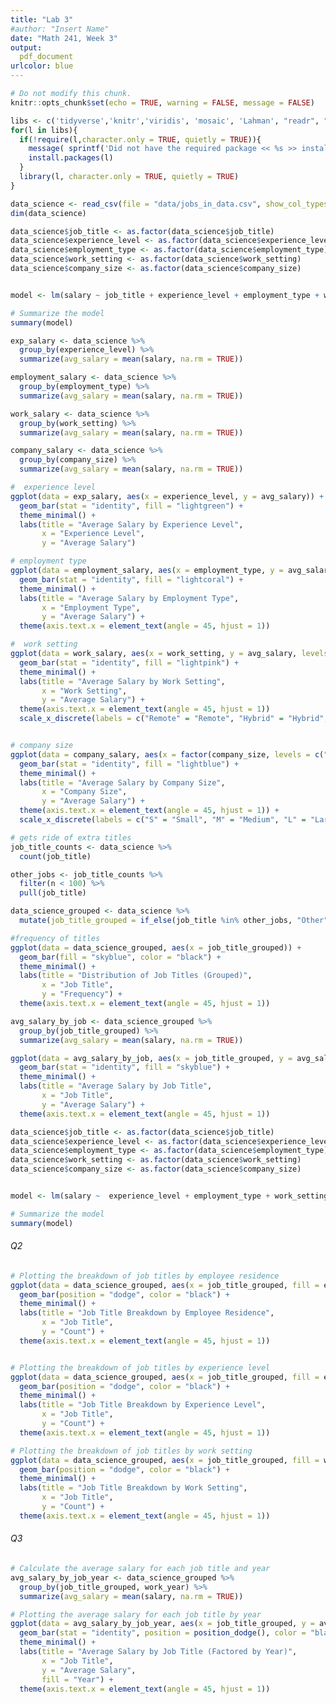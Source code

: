 ```yaml
---
title: "Lab 3"
#author: "Insert Name"
date: "Math 241, Week 3"
output:
  pdf_document
urlcolor: blue
---
```


```r
# Do not modify this chunk.
knitr::opts_chunk$set(echo = TRUE, warning = FALSE, message = FALSE)


```

```r
libs <- c('tidyverse','knitr','viridis', 'mosaic', 'Lahman', "readr", "dplyr", "tidyr", "ggplot2")
for(l in libs){
  if(!require(l,character.only = TRUE, quietly = TRUE)){
    message( sprintf('Did not have the required package << %s >> installed. Downloading now ... ',l))
    install.packages(l) 
  }
  library(l, character.only = TRUE, quietly = TRUE)
}

```

```r
data_science <- read_csv(file = "data/jobs_in_data.csv", show_col_types = FALSE)
dim(data_science)
```


```r

data_science$job_title <- as.factor(data_science$job_title)
data_science$experience_level <- as.factor(data_science$experience_level)
data_science$employment_type <- as.factor(data_science$employment_type)
data_science$work_setting <- as.factor(data_science$work_setting)
data_science$company_size <- as.factor(data_science$company_size)


model <- lm(salary ~ job_title + experience_level + employment_type + work_setting + company_size, data = data_science)

# Summarize the model
summary(model)

```

```r



exp_salary <- data_science %>%
  group_by(experience_level) %>%
  summarize(avg_salary = mean(salary, na.rm = TRUE))

employment_salary <- data_science %>%
  group_by(employment_type) %>%
  summarize(avg_salary = mean(salary, na.rm = TRUE))

work_salary <- data_science %>%
  group_by(work_setting) %>%
  summarize(avg_salary = mean(salary, na.rm = TRUE))

company_salary <- data_science %>%
  group_by(company_size) %>%
  summarize(avg_salary = mean(salary, na.rm = TRUE))


```

```r

#  experience level
ggplot(data = exp_salary, aes(x = experience_level, y = avg_salary)) +
  geom_bar(stat = "identity", fill = "lightgreen") +
  theme_minimal() +
  labs(title = "Average Salary by Experience Level",
       x = "Experience Level",
       y = "Average Salary")

# employment type 
ggplot(data = employment_salary, aes(x = employment_type, y = avg_salary)) +
  geom_bar(stat = "identity", fill = "lightcoral") +
  theme_minimal() +
  labs(title = "Average Salary by Employment Type",
       x = "Employment Type",
       y = "Average Salary") +
  theme(axis.text.x = element_text(angle = 45, hjust = 1))

#  work setting 
ggplot(data = work_salary, aes(x = work_setting, y = avg_salary, levels = c("Remote", "Hybrid", "In-Person"))) +
  geom_bar(stat = "identity", fill = "lightpink") +
  theme_minimal() +
  labs(title = "Average Salary by Work Setting",
       x = "Work Setting",
       y = "Average Salary") +
  theme(axis.text.x = element_text(angle = 45, hjust = 1))
  scale_x_discrete(labels = c("Remote" = "Remote", "Hybrid" = "Hybrid", "In-Person" = "In-Person"))


# company size 
ggplot(data = company_salary, aes(x = factor(company_size, levels = c("S", "M", "L")), y = avg_salary)) +
  geom_bar(stat = "identity", fill = "lightblue") +
  theme_minimal() +
  labs(title = "Average Salary by Company Size",
       x = "Company Size",
       y = "Average Salary") +
  theme(axis.text.x = element_text(angle = 45, hjust = 1)) +
  scale_x_discrete(labels = c("S" = "Small", "M" = "Medium", "L" = "Large"))


```

```r

# gets ride of extra titles
job_title_counts <- data_science %>%
  count(job_title)

other_jobs <- job_title_counts %>%
  filter(n < 100) %>%
  pull(job_title)

data_science_grouped <- data_science %>%
  mutate(job_title_grouped = if_else(job_title %in% other_jobs, "Other", job_title))

#frequency of titles 
ggplot(data = data_science_grouped, aes(x = job_title_grouped)) +
  geom_bar(fill = "skyblue", color = "black") +
  theme_minimal() +
  labs(title = "Distribution of Job Titles (Grouped)",
       x = "Job Title",
       y = "Frequency") +
  theme(axis.text.x = element_text(angle = 45, hjust = 1))


```
```r
avg_salary_by_job <- data_science_grouped %>%
  group_by(job_title_grouped) %>%
  summarize(avg_salary = mean(salary, na.rm = TRUE))

ggplot(data = avg_salary_by_job, aes(x = job_title_grouped, y = avg_salary)) +
  geom_bar(stat = "identity", fill = "skyblue") +
  theme_minimal() +
  labs(title = "Average Salary by Job Title",
       x = "Job Title",
       y = "Average Salary") +
  theme(axis.text.x = element_text(angle = 45, hjust = 1))

```


```r

data_science$job_title <- as.factor(data_science$job_title)
data_science$experience_level <- as.factor(data_science$experience_level)
data_science$employment_type <- as.factor(data_science$employment_type)
data_science$work_setting <- as.factor(data_science$work_setting)
data_science$company_size <- as.factor(data_science$company_size)


model <- lm(salary ~  experience_level + employment_type + work_setting + company_size, data = data_science)

# Summarize the model
summary(model)


```



###### Q2

```r

# Plotting the breakdown of job titles by employee residence
ggplot(data = data_science_grouped, aes(x = job_title_grouped, fill = employee_residence)) +
  geom_bar(position = "dodge", color = "black") +
  theme_minimal() +
  labs(title = "Job Title Breakdown by Employee Residence",
       x = "Job Title",
       y = "Count") +
  theme(axis.text.x = element_text(angle = 45, hjust = 1))


# Plotting the breakdown of job titles by experience level
ggplot(data = data_science_grouped, aes(x = job_title_grouped, fill = experience_level)) +
  geom_bar(position = "dodge", color = "black") +
  theme_minimal() +
  labs(title = "Job Title Breakdown by Experience Level",
       x = "Job Title",
       y = "Count") +
  theme(axis.text.x = element_text(angle = 45, hjust = 1))

# Plotting the breakdown of job titles by work setting
ggplot(data = data_science_grouped, aes(x = job_title_grouped, fill = work_setting)) +
  geom_bar(position = "dodge", color = "black") +
  theme_minimal() +
  labs(title = "Job Title Breakdown by Work Setting",
       x = "Job Title",
       y = "Count") +
  theme(axis.text.x = element_text(angle = 45, hjust = 1))

```


###### Q3

```r

# Calculate the average salary for each job title and year
avg_salary_by_job_year <- data_science_grouped %>%
  group_by(job_title_grouped, work_year) %>%
  summarize(avg_salary = mean(salary, na.rm = TRUE))

# Plotting the average salary for each job title by year
ggplot(data = avg_salary_by_job_year, aes(x = job_title_grouped, y = avg_salary, fill = factor(work_year))) +
  geom_bar(stat = "identity", position = position_dodge(), color = "black") +
  theme_minimal() +
  labs(title = "Average Salary by Job Title (Factored by Year)",
       x = "Job Title",
       y = "Average Salary",
       fill = "Year") +
  theme(axis.text.x = element_text(angle = 45, hjust = 1))

```

